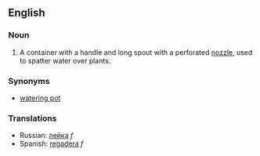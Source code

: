 ==English==
===Noun===
#A container with a handle and long spout with a perforated [[nozzle]], used to spatter water over plants.

===Synonyms===
*[[watering pot]]

===Translations===
*Russian: [[лейка]] ''f''
*Spanish: [[regadera]] ''f''